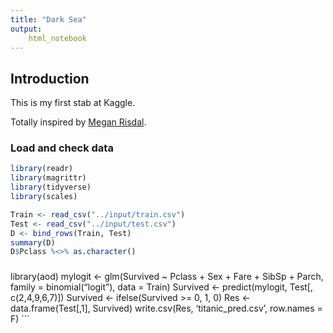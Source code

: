 ```yaml
---
title: "Dark Sea"
output: 
    html_notebook
---
```


## Introduction

This is my first stab at Kaggle.

Totally inspired by [Megan Risdal](https://www.kaggle.com/mrisdal/titanic/exploring-survival-on-the-titanic).

### Load and check data

```r
library(readr)
library(magrittr)
library(tidyverse)
library(scales)

Train <- read_csv("../input/train.csv")
Test <- read_csv("../input/test.csv")
D <- bind_rows(Train, Test)
summary(D)
D$Pclass %<>% as.character()
```

### 

library(aod)
mylogit <- glm(Survived ~ Pclass + Sex + Fare + SibSp + Parch,
               family = binomial("logit"), data = Train)
Survived <- predict(mylogit, Test[, c(2,4,9,6,7)])
Survived <- ifelse(Survived >= 0, 1, 0)
Res <- data.frame(Test[,1], Survived)
write.csv(Res, 'titanic_pred.csv', row.names = F)
```

